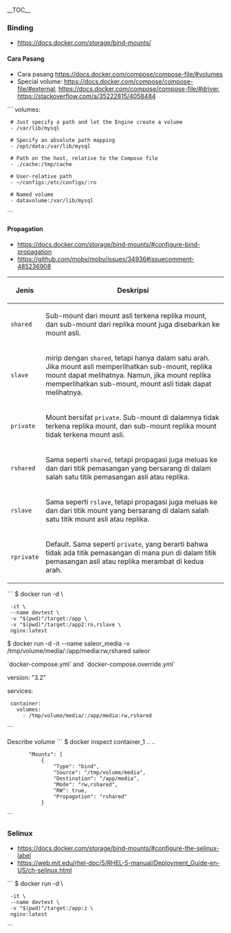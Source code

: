 __TOC__


===Binding===

* [[<img src=https://docs.docker.com/storage/images/types-of-mounts-bind.png>|https://docs.docker.com/storage/bind-mounts/]]

====Cara Pasang==== 
* Cara pasang [[volumes|https://docs.docker.com/compose/compose-file/#volumes]]
* Special volume: [[external|https://docs.docker.com/compose/compose-file/#external]], [[driver|https://docs.docker.com/compose/compose-file/#driver]], [[shared z: / Z:|https://stackoverflow.com/a/35222815/4058484]]
```
volumes:
  # Just specify a path and let the Engine create a volume
  - /var/lib/mysql

  # Specify an absolute path mapping
  - /opt/data:/var/lib/mysql

  # Path on the host, relative to the Compose file
  - ./cache:/tmp/cache

  # User-relative path
  - ~/configs:/etc/configs/:ro

  # Named volume
  - datavolume:/var/lib/mysql
```

====Propagation==== 
* [[Configure bind propagation|https://docs.docker.com/storage/bind-mounts/#configure-bind-propagation]]
* [[add bind-propagation to docker-compose|https://github.com/moby/moby/issues/34936#issuecomment-485236908]]

<table>
  <thead><tr><th>Jenis</th><th>Deskripsi</th></tr></thead>
  <tbody>  
    <tr><td><code>shared</code></td><td>Sub-mount dari mount asli terkena replika mount, dan sub-mount dari replika mount juga disebarkan ke mount asli.</td></tr>
    <tr><td><code>slave</code></td><td>mirip dengan <code>shared</code>, tetapi hanya dalam satu arah. Jika mount asli memperlihatkan sub-mount, replika mount dapat melihatnya. Namun, jika mount replika memperlihatkan sub-mount, mount asli tidak dapat melihatnya.</td></tr>
    <tr><td><code>private</code></td><td>Mount bersifat <code>private</code>. Sub-mount di dalamnya tidak terkena replika mount, dan sub-mount replika mount tidak terkena mount asli.</td></tr>
    <tr><td><code>rshared</code></td><td>Sama seperti <code>shared</code>, tetapi propagasi juga meluas ke dan dari titik pemasangan yang bersarang di dalam salah satu titik pemasangan asli atau replika.</td></tr>
    <tr><td><code>rslave</code></td><td>Sama seperti <code>rslave</code>, tetapi propagasi juga meluas ke dan dari titik mount yang bersarang di dalam salah satu titik mount asli atau replika.</td></tr>
    <tr><td><code>rprivate</code></td><td>Default. Sama seperti <code>private</code>, yang berarti bahwa tidak ada titik pemasangan di mana pun di dalam titik pemasangan asli atau replika merambat di kedua arah.</td></tr>
   </tbody>
</table>


```
$ docker run -d \
  -it \
  --name devtest \
  -v "$(pwd)"/target:/app \
  -v "$(pwd)"/target:/app2:ro,rslave \
  nginx:latest

$ docker run -d -it --name saleor_media -v /tmp/volume/media/:/app/media:rw,rshared saleor

`docker-compose.yml` and `docker-compose.override.yml`

version: "3.2"

services:
  container:
    volumes: 
      - /tmp/volume/media/:/app/media:rw,rshared
```

Describe volume
```
$ docker inspect container_1
..
..
        "Mounts": [
            {
                "Type": "bind",
                "Source": "/tmp/volume/media",
                "Destination": "/app/media",
                "Mode": "rw,rshared",
                "RW": true,
                "Propagation": "rshared"
            }
```

===Selinux===
* [[Configure selinux label|https://docs.docker.com/storage/bind-mounts/#configure-the-selinux-label]]
* [[Introduction to SELinux|https://web.mit.edu/rhel-doc/5/RHEL-5-manual/Deployment_Guide-en-US/ch-selinux.html]]

```
$ docker run -d \
  -it \
  --name devtest \
  -v "$(pwd)"/target:/app:z \
  nginx:latest
```